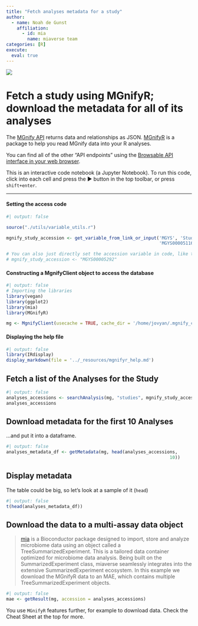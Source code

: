 ```yaml
---
title: "Fetch analyses metadata for a study"
author:
  - name: Noah de Gunst
    affiliation:
      - id: mia
        name: miaverse team
categories: [R]
execute: 
  eval: true
---
```


::: {style="max-width:1200px"}
![](./../_resources/mgnify_logo.png)

# Fetch a study using MGnifyR; download the metadata for all of its analyses

The [MGnify API](https://www.ebi.ac.uk/metagenomics/api/v1) returns data and relationships as JSON. [MGnifyR](https://github.com/beadyallen/MGnifyR) is a package to help you read MGnify data into your R analyses.

You can find all of the other "API endpoints" using the [Browsable API interface in your web browser](https://www.ebi.ac.uk/metagenomics/api/v1).

This is an interactive code notebook (a Jupyter Notebook). To run this code, click into each cell and press the ▶ button in the top toolbar, or press `shift+enter`.

------------------------------------------------------------------------
:::

#### Setting the access code

```r
#| output: false

source("./utils/variable_utils.r")

mgnify_study_accession <- get_variable_from_link_or_input('MGYS', 'Study Accession', 
                                                          'MGYS00005116')

# You can also just directly set the accession variable in code, like this:
# mgnify_study_accession <- "MGYS00005292"
```

#### Constructing a MgnifyClient object to access the database

```r
#| output: false
# Importing the libraries
library(vegan)
library(ggplot2)
library(mia)
library(MGnifyR)

mg <- MgnifyClient(usecache = TRUE, cache_dir = '/home/jovyan/.mgnify_cache')
```

#### Displaying the help file
```r
#| output: false
library(IRdisplay)
display_markdown(file = '../_resources/mgnifyr_help.md')
```

## Fetch a list of the Analyses for the Study

```r
#| output: false
analyses_accessions <- searchAnalysis(mg, "studies", mgnify_study_accession)
analyses_accessions
```

## Download metadata for the first 10 Analyses
...and put it into a dataframe.

```r
#| output: false
analyses_metadata_df <- getMetadata(mg, head(analyses_accessions,
                                                              10))
```

## Display metadata
The table could be big, so let's look at a sample of it (`head`)

```r
#| output: false
t(head(analyses_metadata_df))
```

## Download the data to a multi-assay data object

> [mia](https://microbiome.github.io/mia/) is a Bioconductor package designed to import, store and analyze microbiome data using an object called a TreeSummarizedExperiment. This is a tailored data container optimized for microbiome data analysis.
Being built on the SummarizedExperiment class, miaverse seamlessly integrates into the extensive SummarizedExperiment ecosystem.
In this example we download the MGnifyR data to an MAE, which contains multiple TreeSummarizedExperiment objects.


```r
#| output: false
mae <- getResult(mg, accession = analyses_accessions)
```

You use `MGnifyR` features further, for example to download data. Check the Cheat Sheet at the top for more.